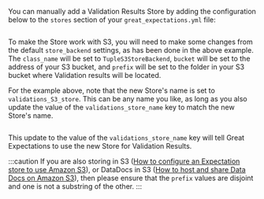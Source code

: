 
You can manually add a Validation Results Store by adding the configuration below to the `stores` section of your `great_expectations.yml` file:

```python name="tests/integration/docusaurus/deployment_patterns/aws_cloud_storage_pandas.py new_validations_store"
```

To make the Store work with S3, you will need to make some changes from the default ``store_backend`` settings, as has been done in the above example.  The ``class_name`` will be set to ``TupleS3StoreBackend``, ``bucket`` will be set to the address of your S3 bucket, and ``prefix`` will be set to the folder in your S3 bucket where Validation results will be located.

For the example above, note that the new Store's name is set to ``validations_S3_store``.  This can be any name you like, as long as you also update the value of the `validations_store_name` key to match the new Store's name.

```python name="tests/integration/docusaurus/deployment_patterns/aws_cloud_storage_pandas.py set_new_validations_store"
```

This update to the value of the `validations_store_name` key will tell Great Expectations to use the new Store for Validation Results.



:::caution
If you are also storing <TechnicalTag tag="expectation" text="Expectations" /> in S3 ([How to configure an Expectation store to use Amazon S3](../how_to_configure_an_expectation_store_in_amazon_s3.md)), or DataDocs in S3 ([How to host and share Data Docs on Amazon S3](../../configuring_data_docs/how_to_host_and_share_data_docs_on_amazon_s3.md)), then please ensure that the ``prefix`` values are disjoint and one is not a substring of the other.
:::
